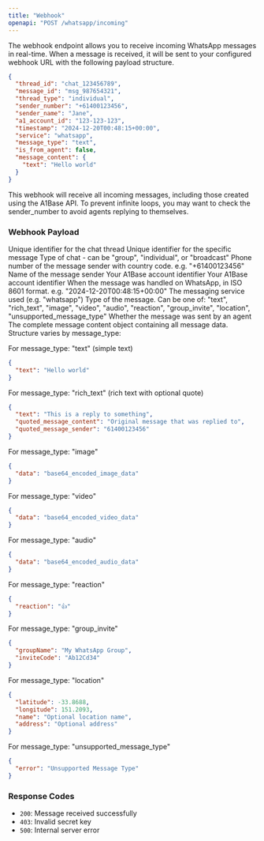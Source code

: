 ```yaml
---
title: "Webhook"
openapi: "POST /whatsapp/incoming"
---
```


The webhook endpoint allows you to receive incoming WhatsApp messages in real-time. When a message is received, it will be sent to your configured webhook URL with the following payload structure.

```json
{
  "thread_id": "chat_123456789",
  "message_id": "msg_987654321",
  "thread_type": "individual",
  "sender_number": "+61400123456",
  "sender_name": "Jane",
  "a1_account_id": "123-123-123",
  "timestamp": "2024-12-20T00:48:15+00:00",
  "service": "whatsapp",
  "message_type": "text",
  "is_from_agent": false,
  "message_content": {
    "text": "Hello world"
  }
}
```

<Tip>
  This webhook will receive all incoming messages, including those created using the A1Base API. To prevent infinite loops, you may want to check the sender_number to avoid agents replying to themselves.
</Tip>

### Webhook Payload

<ParamField body="thread_id" type="string">
  Unique identifier for the chat thread
</ParamField>

<ParamField body="message_id" type="string">
  Unique identifier for the specific message
</ParamField>

<ParamField body="thread_type" type="string">
  Type of chat - can be "group", "individual", or "broadcast"
</ParamField>

<ParamField body="sender_number" type="string">
  Phone number of the message sender with country code. e.g. "+61400123456"
</ParamField>

<ParamField body="sender_name" type="string">
  Name of the message sender
</ParamField>

<ParamField body="a1_account_number" type="string" deprecated={true}>
  Your A1Base account identifier
</ParamField>

<ParamField body="a1_account_id" type="string">
  Your A1Base account identifier
</ParamField>

<ParamField body="timestamp" type="string">
  When the message was handled on WhatsApp, in ISO 8601 format. e.g. "2024-12-20T00:48:15+00:00"
</ParamField>

<ParamField body="service" type="string">
  The messaging service used (e.g. "whatsapp")
</ParamField>

<ParamField body="message_type" type="string">
  Type of the message. Can be one of: "text", "rich_text", "image", "video", "audio", "reaction", "group_invite", "location", "unsupported_message_type"
</ParamField>

<ParamField body="is_from_agent" type="boolean">
  Whether the message was sent by an agent
</ParamField>

<ParamField body="message_content" type="object">
  The complete message content object containing all message data. Structure varies by message_type:

  For message_type: "text" (simple text)
  ```json
  {
    "text": "Hello world"
  }
  ```

  For message_type: "rich_text" (rich text with optional quote)
  ```json
  {
    "text": "This is a reply to something",
    "quoted_message_content": "Original message that was replied to",
    "quoted_message_sender": "61400123456"
  }
  ```

  For message_type: "image"
  ```json
  {
    "data": "base64_encoded_image_data"
  }
  ```

  For message_type: "video"
  ```json
  {
    "data": "base64_encoded_video_data"
  }
  ```

  For message_type: "audio"
  ```json
  {
    "data": "base64_encoded_audio_data"
  }
  ```

  For message_type: "reaction"
  ```json
  {
    "reaction": "👍"
  }
  ```

  For message_type: "group_invite"
  ```json
  {
    "groupName": "My WhatsApp Group",
    "inviteCode": "Ab12Cd34"
  }
  ```

  For message_type: "location"
  ```json
  {
    "latitude": -33.8688,
    "longitude": 151.2093,
    "name": "Optional location name",
    "address": "Optional address"
  }
  ```

  For message_type: "unsupported_message_type"
  ```json
  {
    "error": "Unsupported Message Type"
  }
  ```
</ParamField>

### Response Codes

* `200`: Message received successfully
* `403`: Invalid secret key
* `500`: Internal server error
